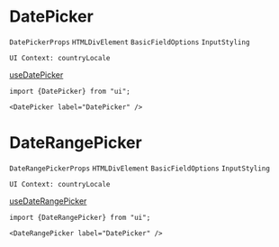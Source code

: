 
# DatePicker

`DatePickerProps` `HTMLDivElement` `BasicFieldOptions` `InputStyling`

`UI Context: countryLocale`

[useDatePicker](https://react-spectrum.adobe.com/react-aria/useDatePicker.html#usage)

<Preview>
    <DatePicker label="DatePicker" />
    <DatePicker label="DatePicker" isDisabled />
</Preview>


```tsx copy
import {DatePicker} from "ui";

<DatePicker label="DatePicker" />
```


# DateRangePicker

`DateRangePickerProps` `HTMLDivElement` `BasicFieldOptions` `InputStyling`

`UI Context: countryLocale`

[useDateRangePicker](https://react-spectrum.adobe.com/react-aria/useDateRangePicker.html#usage)

<Preview>
    <DateRangePicker label="DateRangePicker" />
    <DateRangePicker label="DateRangePicker" leftAddon="Addon" />
</Preview>


```tsx copy
import {DateRangePicker} from "ui";

<DateRangePicker label="DatePicker" />
```

